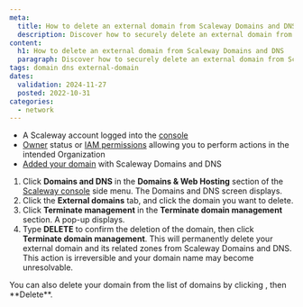 ```yaml
---
meta:
  title: How to delete an external domain from Scaleway Domains and DNS
  description: Discover how to securely delete an external domain from Scaleway's Domains and DNS service. Follow these steps to terminate domain management, ensuring irreversible deletion and removing associated DNS zones.
content:
  h1: How to delete an external domain from Scaleway Domains and DNS
  paragraph: Discover how to securely delete an external domain from Scaleway's Domains and DNS service. Follow these steps to terminate domain management, ensuring irreversible deletion and removing associated DNS zones.
tags: domain dns external-domain
dates:
  validation: 2024-11-27
  posted: 2022-10-31
categories:
  - network
---
```


<Macro id="requirements" />

- A Scaleway account logged into the [console](https://console.scaleway.com)
- [Owner](/iam/concepts/#owner) status or [IAM permissions](/iam/concepts/#permission) allowing you to perform actions in the intended Organization
- [Added your domain](/domains-and-dns/how-to/add-external-domain/) with Scaleway Domains and DNS

1. Click **Domains and DNS** in the **Domains & Web Hosting** section of the [Scaleway console](https://console.scaleway.com) side menu. The Domains and DNS screen displays.
2. Click the **External domains** tab, and click the domain you want to delete.
3. Click **Terminate management** in the **Terminate domain management** section. A pop-up displays.
4. Type **DELETE** to confirm the deletion of the domain, then click **Terminate domain management**.
    <Message type="important">
      This will permanently delete your external domain and its related zones from Scaleway Domains and DNS. This action is irreversible and your domain name may become unresolvable.
    </Message>

<Message type="tip">
  You can also delete your domain from the list of domains by clicking <Icon name="more" />, then **Delete**.
</Message>


